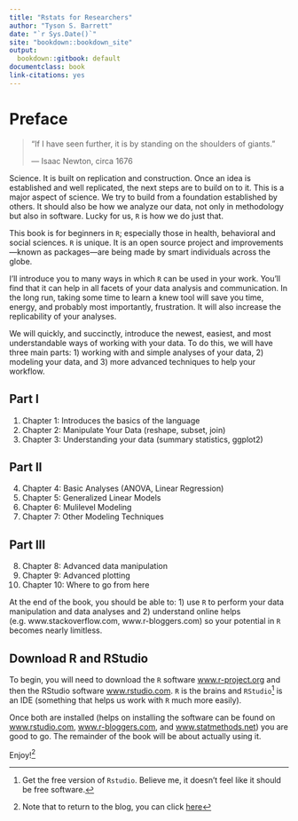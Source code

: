 ```yaml
---
title: "Rstats for Researchers"
author: "Tyson S. Barrett"
date: "`r Sys.Date()`"
site: "bookdown::bookdown_site"
output:
  bookdown::gitbook: default
documentclass: book
link-citations: yes
---
```


# Preface {-}

> "If I have seen further, it is by standing on the shoulders of giants."
>
> --- Isaac Newton, circa 1676

Science. It is built on replication and construction. Once an idea is established and well replicated, the next steps are to build on to it. This is a major aspect of science. We try to build from a foundation established by others. It should also be how we analyze our data, not only in methodology but also in software. Lucky for us, `R` is how we do just that.

This book is for beginners in `R`; especially those in health, behavioral and social sciences. `R` is unique. It is an open source project and improvements---known as packages---are being made by smart individuals across the globe.  

I'll introduce you to many ways in which `R` can be used in your work. You'll find that it can help in all facets of your data analysis and communication. In the long run, taking some time to learn a knew tool will save you time, energy, and probably most importantly, frustration. It will also increase the replicability of your analyses.

We will quickly, and succinctly, introduce the newest, easiest, and most understandable ways of working with your data. To do this, we will have three main parts: 1) working with and simple analyses of your data, 2) modeling your data, and 3) more advanced techniques to help your workflow.

## Part I {-}

1. Chapter 1: Introduces the basics of the language
2. Chapter 2: Manipulate Your Data (reshape, subset, join)
3. Chapter 3: Understanding your data (summary statistics, ggplot2)

## Part II {-}

4. Chapter 4: Basic Analyses (ANOVA, Linear Regression)
5. Chapter 5: Generalized Linear Models
6. Chapter 6: Mulilevel Modeling
7. Chapter 7: Other Modeling Techniques

## Part III {-}

8. Chapter 8: Advanced data manipulation
9. Chapter 9: Advanced plotting
10. Chapter 10: Where to go from here

At the end of the book, you should be able to: 1) use `R` to perform your data manipulation and data analyses and 2) understand online helps (e.g. www.stackoverflow.com, www.r-bloggers.com) so your potential in `R` becomes nearly limitless.


## Download R and RStudio {-}

To begin, you will need to download the `R` software [www.r-project.org](https://www.r-project.org/) and then the RStudio software [www.rstudio.com](https://www.rstudio.com/). `R` is the brains and `RStudio`[^free] is an IDE (something that helps us work with `R` much more easily). 

Once both are installed (helps on installing the software can be found on [www.rstudio.com](https://www.rstudio.com/), [www.r-bloggers.com](www.r-bloggers.com), and [www.statmethods.net](www.statmethods.net)) you are good to go. The remainder of the book will be about actually using it.

Enjoy![^return]


[^free]: Get the free version of `Rstudio`. Believe me, it doesn't feel like it should be free software. 

[^return]: Note that to return to the blog, you can click [here][blog]

[blog]: https://tysonstanley.github.io




